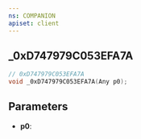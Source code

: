 ```yaml
---
ns: COMPANION
apiset: client
---
```

## _0xD747979C053EFA7A

```c
// 0xD747979C053EFA7A
void _0xD747979C053EFA7A(Any p0);
```


## Parameters
* **p0**: